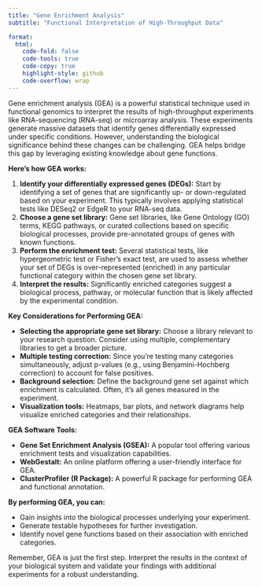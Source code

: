 ```yaml
---
title: "Gene Enrichment Analysis"
subtitle: "Functional Interpretation of High-Throughput Data"

format:
  html:
    code-fold: false
    code-tools: true
    code-copy: true
    highlight-style: github
    code-overflow: wrap
---
```



Gene enrichment analysis (GEA) is a powerful statistical technique used in functional genomics to interpret the results of high-throughput experiments like RNA-sequencing (RNA-seq) or microarray analysis. These experiments generate massive datasets that identify genes differentially expressed under specific conditions. However, understanding the biological significance behind these changes can be challenging. GEA helps bridge this gap by leveraging existing knowledge about gene functions.

**Here's how GEA works:**

1. **Identify your differentially expressed genes (DEGs):** Start by identifying a set of genes that are significantly up- or down-regulated based on your experiment. This typically involves applying statistical tests like DESeq2 or EdgeR to your RNA-seq data.
2. **Choose a gene set library:** Gene set libraries, like Gene Ontology (GO) terms, KEGG pathways, or curated collections based on specific biological processes, provide pre-annotated groups of genes with known functions.
3. **Perform the enrichment test:** Several statistical tests, like hypergeometric test or Fisher's exact test, are used to assess whether your set of DEGs is over-represented (enriched) in any particular functional category within the chosen gene set library.
4. **Interpret the results:** Significantly enriched categories suggest a biological process, pathway, or molecular function that is likely affected by the experimental condition.

**Key Considerations for Performing GEA:**

- **Selecting the appropriate gene set library:** Choose a library relevant to your research question. Consider using multiple, complementary libraries to get a broader picture.
- **Multiple testing correction:** Since you're testing many categories simultaneously, adjust p-values (e.g., using Benjamini-Hochberg correction) to account for false positives.
- **Background selection:** Define the background gene set against which enrichment is calculated. Often, it's all genes measured in the experiment.
- **Visualization tools:** Heatmaps, bar plots, and network diagrams help visualize enriched categories and their relationships.

**GEA Software Tools:**

- **Gene Set Enrichment Analysis (GSEA):** A popular tool offering various enrichment tests and visualization capabilities.
- **WebGestalt:** An online platform offering a user-friendly interface for GEA.
- **ClusterProfiler (R Package):** A powerful R package for performing GEA and functional annotation.

**By performing GEA, you can:**

- Gain insights into the biological processes underlying your experiment.
- Generate testable hypotheses for further investigation.
- Identify novel gene functions based on their association with enriched categories.

Remember, GEA is just the first step. Interpret the results in the context of your biological system and validate your findings with additional experiments for a robust understanding.